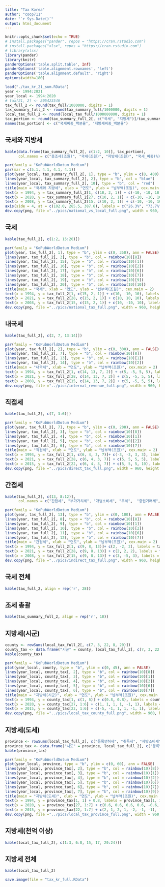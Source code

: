```yaml
---
title: "Tax Korea"
author: "coop711"
date: "`r Sys.Date()`"
output: html_document
---
```


```r
knitr::opts_chunk$set(echo = TRUE)
# install.packages("pander", repos = "https://cran.rstudio.com")
# install.packages("xlsx", repos = "https://cran.rstudio.com")
# library(xlsx)
library(pander)
library(knitr)
panderOptions('table.split.table', Inf)
panderOptions('table.alignment.rownames', 'left')
panderOptions('table.alignment.default', 'right')
options(width=180)
```

<!--## Tax Data-->

```r
load("./tax_kr_21_sum.RData")
year <- 1994:2021
year_local <- 1994:2020
# tax[21, 2] <- 205423546
tax_full_2 <- round(tax_full/1000000, digits = 1)
tax_summary_full_2 <- round(tax_summary_full/1000000, digits = 1)
local_tax_full_2 <- round(local_tax_full/1000000000, digits = 1)
tax_portion <- round(tax_summary_full_2[, c("국세", "지방세")]/tax_summary_full_2[, "총조세"]*100, digits = 1)
names(tax_portion) <- c("국세비중_백분율", "지방세비중_백분율")
```

## 국세와 지방세

```r
kable(data.frame(tax_summary_full_2[, c(1:2, 10)], tax_portion),
      col.names = c("총조세(조원)", "국세(조원)", "지방세(조원)", "국세_비중(%)",  "지방세_비중(%)"))
```

```r
par(family = "KoPubWorldDotum Medium")
par(mar = c(5.1, 4.1, 4.1, 4.1))
plot(year_local, tax_summary_full_2[, 1], type = "b", ylim = c(0, 400), ann = FALSE)
lines(year_local, tax_summary_full_2[, 2], type = "b", col = "blue")
lines(year_local, tax_summary_full_2[, 10], type = "b", col = "red")
title(main = "국세와 지방세", xlab = "연도", ylab = "납부액(조원)", cex.main = 2)
text(x = 1994, y = tax_summary_full_2[1, c(10, 2, 1)] + c(-10, -10, 10), labels = tax_summary_full_2[1, c(10, 2, 1)])
text(x = 2020, y = tax_summary_full_2[27, c(10, 2, 1)] + c(-10, -10, 10), labels = format(tax_summary_full_2[27, c(10, 2, 1)], nsmall = 1))
text(x = 2008, y = tax_summary_full_2[15, c(10, 2, 1)] + c(-10, -10, 10), labels = c("지방세", "국세", "조세(계)"))
axis(side = 4, at = c(102.0, 285.5, 387.6), labels = c("26.3%", "73.7%", "100.0%"), las = 2)
dev.copy(png, file ="../pics/national_vs_local_full.png", width = 960, height = 720)
```

## 국세

```r
kable(tax_full_2[, c(1:2, 15:20)])
```

```r
par(family = "KoPubWorldDotum Medium")
plot(year, tax_full_2[, 1], type = "b", ylim = c(0, 350), ann = FALSE)
lines(year, tax_full_2[, 2], type = "b", col = rainbow(10)[8])
lines(year, tax_full_2[, 15], type = "b", col = rainbow(10)[1])
lines(year, tax_full_2[, 16], type = "b", col = rainbow(10)[2])
lines(year, tax_full_2[, 17], type = "b", col = rainbow(10)[6])
lines(year, tax_full_2[, 18], type = "b", col = rainbow(10)[7])
lines(year, tax_full_2[, 19], type = "b", col = rainbow(10)[9])
lines(year, tax_full_2[, 20], type = "b", col = rainbow(10)[10])
title(main = "국세", xlab = "연도", ylab = "납부액(조원)", cex.main = 2)
text(x = 1994, y = tax_full_2[1, c(15, 2, 1)] + c(10, -10, 10), labels = tax_full_2[1, c(15, 2, 1)])
text(x = 2021, y = tax_full_2[28, c(15, 2, 1)] + c(10, 10, 10), labels = tax_full_2[28, c(15, 2, 1)])
text(x = 2008, y = tax_full_2[15, c(15, 2, 1)] + c(10, -10, 10), labels = c("교통_에너지_환경세 등", "내국세", "국세"))
dev.copy(png, file ="../pics/national_tax_full.png", width = 960, height = 720)
```

## 내국세

```r
kable(tax_full_2[, c(2, 7, 13:14)])
```

```r
par(family = "KoPubWorldDotum Medium")
plot(year, tax_full_2[, 2], type = "b", ylim = c(0, 300), ann = FALSE)
lines(year, tax_full_2[, 7], type = "b", col = rainbow(10)[8])
lines(year, tax_full_2[, 13], type = "b", col = rainbow(10)[1])
lines(year, tax_full_2[, 14], type = "b", col = rainbow(10)[2])
title(main = "내국세", xlab = "연도", ylab = "납부액(조원)", cex.main = 2)
text(x = 1994, y = tax_full_2[1, c(14, 13, 7, 2)] + c(5, -5, 5, 5), labels = tax_full_2[1, c(14, 13, 7, 2)])
text(x = 2021, y = tax_full_2[28, c(14, 13, 7, 2)] + c(5, -5, 5, 5), labels = tax_full_2[28, c(14, 13, 7, 2)])
text(x = 2008, y = tax_full_2[15, c(14, 13, 7, 2)] + c(5, -5, 5, 5), labels = c("과년도수입", "간접세", "직접세", "내국세"))
dev.copy(png, file ="../pics/internal_revenue_full.png", width = 960, height = 720)
```

## 직접세

```r
kable(tax_full_2[, c(7, 3:6)])
```

```r
par(family = "KoPubWorldDotum Medium")
plot(year, tax_full_2[, 7], type = "b", ylim = c(0, 200), ann = FALSE)
lines(year, tax_full_2[, 3], type = "b", col = rainbow(10)[8])
lines(year, tax_full_2[, 4], type = "b", col = rainbow(10)[1])
lines(year, tax_full_2[, 5], type = "b", col = rainbow(10)[2])
lines(year, tax_full_2[, 6], type = "b", col = rainbow(10)[7])
title(main = "직접세", xlab = "연도", ylab = "납부액(조원)", cex.main = 2)
text(x = 1994, y = tax_full_2[1, c(6, 4, 3, 7)]+ c(-3, -3, 3, 3), labels = tax_full_2[1, c(6, 4, 3, 7)])
text(x = 2021, y = tax_full_2[28, c(6, 4, 3, 7)] + c(5, 5, 5, 5), labels = tax_full_2[28, c(6, 4, 3, 7)])
text(x = 2015, y = tax_full_2[22, c(6, 4, 3, 7)] + c(5, 5, 5, 10), labels = c("증여세 등", "법인세", "소득세", "직접세"))
dev.copy(png, file ="../pics/direct_tax_full.png", width = 960, height = 720)
```


## 간접세

```r
kable(tax_full_2[, c(13, 8:12)], 
      col.names = c("간접세", "부가가치세", "개별소비세", "주세",  "증권거래세", "인지세"))
```

```r
par(family = "KoPubWorldDotum Medium")
plot(year, tax_full_2[, 13], type = "b", ylim = c(0, 100), ann = FALSE)
lines(year, tax_full_2[, 8], type = "b", col = rainbow(10)[8])
lines(year, tax_full_2[, 9], type = "b", col = rainbow(10)[1])
lines(year, tax_full_2[, 10], type = "b", col = rainbow(10)[2])
lines(year, tax_full_2[, 11], type = "b", col = rainbow(10)[6])
lines(year, tax_full_2[, 12], type = "b", col = rainbow(10)[7])
title(main = "간접세", xlab = "연도", ylab = "납부액(조원)", cex.main = 2)
text(x = 1994, y = tax_full_2[1, c(9, 8, 13)]+ c(2, -2, 2), labels = tax_full_2[1, c(9, 8, 13)])
text(x = 2021, y = tax_full_2[28, c(9, 8, 13)] + c(2, 2, 2), labels = format(tax_full_2[28, c(9, 8, 13)], nsmall = 1))
text(x = 2008, y = tax_full_2[15, c(9, 8, 13)] + c(3, -5, 3), labels = c("개별소비세 등", "부가가치세", "간접세"))
dev.copy(png, file ="../pics/indirect_tax_full.png", width = 960, height = 720)
```

## 국세 전체

```r
kable(tax_full_2, align = rep('r', 28))
```

## 조세 총괄

```r
kable(tax_summary_full_2, align = rep('r', 10))
```

## 지방세(시군)

```r
county <- rowSums(local_tax_full_2[, c(7, 3, 22, 8, 20)])
county_tax <- data.frame("시군" = county, local_tax_full_2[, c(7, 3, 22, 8, 20)])
kable(county_tax)
```

```r
par(family = "KoPubWorldDotum Medium")
plot(year_local, county, type = "b", ylim = c(0, 45), ann = FALSE)
lines(year_local, county_tax[, 2], type = "b", col = rainbow(10)[8])
lines(year_local, county_tax[, 3], type = "b", col = rainbow(10)[1])
lines(year_local, county_tax[, 4], type = "b", col = rainbow(10)[2])
lines(year_local, county_tax[, 5], type = "b", col = rainbow(10)[6])
lines(year_local, county_tax[, 6], type = "b", col = rainbow(10)[7])
title(main = "지방세(시군)", xlab = "연도", ylab = "납부액(조원)", cex.main = 2)
text(x = 1994, y = county_tax[1, c(1, 6)] + c(0.8, 0.8), labels = county_tax[1, c(1, 6)])
text(x = 2020, y = county_tax[27, 1:6] + c(1, 1, 1, 1, -1, 1), labels = county_tax[27, 1:6])
text(x = 2015, y = county_tax[22, 1:6] + c(-5, -1, 1, 1, -1, 1), labels = c("지방세(시군)", "자동차세", "재산세", "지방소득세", "주민세", "담배소비세"))
dev.copy(png, file ="../pics/local_tax_county_full.png", width = 960, height = 720)
```


## 지방세(도세)

```r
province <- rowSums(local_tax_full_2[, c("등록면허세", "취득세", "지방소비세", "레저세", "지방교육세", "지역자원시설세")])
province_tax <- data.frame("시도" = province, local_tax_full_2[, c("등록면허세", "취득세", "지방소비세", "레저세", "지방교육세", "지역자원시설세")])
kable(province_tax)
```

```r
par(family = "KoPubWorldDotum Medium")
plot(year_local, province, type = "b", ylim = c(0, 60), ann = FALSE)
lines(year_local, province_tax[, 2], type = "b", col = rainbow(10)[8])
lines(year_local, province_tax[, 3], type = "b", col = rainbow(10)[1])
lines(year_local, province_tax[, 4], type = "b", col = rainbow(10)[2])
lines(year_local, province_tax[, 5], type = "b", col = rainbow(10)[6])
lines(year_local, province_tax[, 6], type = "b", col = rainbow(10)[7])
lines(year_local, province_tax[, 7], type = "b", col = rainbow(10)[9])
title(main = "지방세(도세)", xlab = "연도", ylab = "납부액(조원)", cex.main = 2)
text(x = 1994, y = province_tax[1, 1] + 0.8, labels = province_tax[1, 1])
text(x = 2020, y = province_tax[27, 1:7] + c(0.6, 0.6, 0.6, 0.6, -0.6, 0.6, -0.6), labels = province_tax[27, c(1:7)])
text(x = 2015, y = province_tax[22, 1:7] + c(2, 1, 2, 1, -2, -1, -1), labels = c("지방세(도세)", "등록면허세", "취득세", "지방소비세", "레저세", "지방교육세", "지역자원시설세"))
dev.copy(png, file ="../pics/local_tax_province_full.png", width = 960, height = 720)
```

## 지방세(천억 이상)

```r
kable(local_tax_full_2[, c(1:3, 6:8, 15, 17, 20:24)])
```

## 지방세 전체

```r
kable(local_tax_full_2)
```

```r
save.image(file = "tax_kr_full.RData")
```